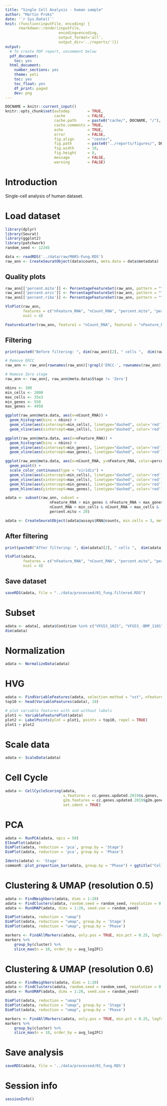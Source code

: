 ```yaml
---
title: "Single Cell Analysis - human sample"
author: "Martin Proks"
date: '`r Sys.Date()`'
knit: (function(inputFile, encoding) { 
      rmarkdown::render(inputFile,
                        encoding=encoding,
                        output_format='all',
                        output_dir='../reports/')})
output:
  # To create PDF report, uncomment below
  pdf_document:
    toc: yes
  html_document:
    number_sections: yes
    theme: yeti
    toc: yes
    toc_float: yes
    df_print: paged
    dev: png
---
```


```r
DOCNAME = knitr::current_input()
knitr::opts_chunk$set(autodep        = TRUE,
                      cache          = FALSE,
                      cache.path     = paste0("cache/", DOCNAME, "/"),
                      cache.comments = TRUE,
                      echo           = TRUE,
                      error          = FALSE,
                      fig.align      = "center",
                      fig.path       = paste0("../reports/figures/", DOCNAME, "/"),
                      fig.width      = 10,
                      fig.height     = 8,
                      message        = FALSE,
                      warning        = FALSE)
```

# Introduction

Single-cell analysis of human dataset.

# Load dataset

```r
library(dplyr)
library(Seurat)
library(ggplot2)
library(patchwork)
random_seed <- 12345

data <- readRDS('../data/raw/MARS-Fung.RDS')
raw_ann <- CreateSeuratObject(data$counts, meta.data = data$metadata)
```

## Quality plots

```r
raw_ann[['percent.mito']] <- PercentageFeatureSet(raw_ann, pattern = "^MT-")
raw_ann[['percent.ercc']] <- PercentageFeatureSet(raw_ann, pattern = "^ERCC-")
raw_ann[['percent.ribo']] <- PercentageFeatureSet(raw_ann, pattern = "^RP[LS]")
```

```r
VlnPlot(raw_ann, 
        features = c("nFeature_RNA", "nCount_RNA", "percent.mito", "percent.ribo"),
        ncol = 4)
```

```r
FeatureScatter(raw_ann, feature1 = "nCount_RNA", feature2 = "nFeature_RNA", group.by = "Stage")
```

## Filtering

```r
print(paste0("Before filtering: ", dim(raw_ann)[2], " cells ",  dim(raw_ann)[1], " genes"))
```

```r
# Remove ERCC
raw_ann <- raw_ann[rownames(raw_ann)[!grepl('ERCC-', rownames(raw_ann))], ]
```

```r
# Remove Zero stage
raw_ann <- raw_ann[, raw_ann@meta.data$Stage != 'Zero']
```

```r
nbins <- 100
min_cells <- 2000
max_cells <- 35e3
min_genes <- 550
max_genes <- 4950

ggplot(raw_ann@meta.data, aes(x=nCount_RNA)) + 
  geom_histogram(bins = nbins) + 
  geom_vline(aes(xintercept=min_cells), linetype="dashed", color='red') +
  geom_vline(aes(xintercept=max_cells), linetype="dashed", color='red')

ggplot(raw_ann@meta.data, aes(x=nFeature_RNA)) + 
  geom_histogram(bins = nbins) +
  geom_vline(aes(xintercept=min_genes), linetype="dashed", color='red') +
  geom_vline(aes(xintercept=max_genes), linetype="dashed", color='red')

ggplot(raw_ann@meta.data, aes(x=nCount_RNA, y=nFeature_RNA, color=percent.mito)) + 
  geom_point() + 
  scale_color_continuous(type = "viridis") +
  geom_vline(aes(xintercept=min_cells), linetype="dashed", color='red') +
  geom_vline(aes(xintercept=max_cells), linetype="dashed", color='red') +
  geom_hline(aes(yintercept=min_genes), linetype="dashed", color='red') +
  geom_hline(aes(yintercept=max_genes), linetype="dashed", color='red')
```

```r
adata <- subset(raw_ann, subset = 
                    nFeature_RNA > min_genes & nFeature_RNA < max_genes & 
                    nCount_RNA > min_cells & nCount_RNA < max_cells & 
                    percent.mito < 20)
```

```r
adata <- CreateSeuratObject(adata@assays$RNA@counts, min.cells = 3, meta.data = adata@meta.data)
```

## After filtering

```r
print(paste0("After filtering: ", dim(adata)[2], " cells ",  dim(adata)[1], " genes"))
```

```r
VlnPlot(adata, 
        features = c("nFeature_RNA", "nCount_RNA", "percent.mito", "percent.ribo"),
        ncol = 4)
```

## Save dataset

```r
saveRDS(adata, file = "../data/processed/01_fung.filtered.RDS")
```

# Subset

```r
adata <- adata[, adata$Condition %in% c("VFG53_1025", "VFG53_-BMP_1101", "VFG53_-BMP+FGF_1109")]
dim(adata)
```

# Normalization

```r
adata <- NormalizeData(adata)
```

# HVG

```r

adata <- FindVariableFeatures(adata, selection.method = "vst", nfeatures = 2000)
top10 <- head(VariableFeatures(adata), 10)

# plot variable features with and without labels
plot1 <- VariableFeaturePlot(adata)
plot2 <- LabelPoints(plot = plot1, points = top10, repel = TRUE)
plot1 + plot2
```

# Scale data

```r
adata <- ScaleData(adata)
```

# Cell Cycle

```r
adata <- CellCycleScoring(adata, 
                          s.features = cc.genes.updated.2019$s.genes, 
                          g2m.features = cc.genes.updated.2019$g2m.genes, 
                          set.ident = TRUE)
```

# PCA

```r
adata <- RunPCA(adata, npcs = 50)
ElbowPlot(adata)
DimPlot(adata, reduction = 'pca', group.by = 'Stage')
DimPlot(adata, reduction = 'pca', group.by = 'Phase')
```

```r
Idents(adata) <- 'Stage'
commonR::plot_proportion_bar(adata, group.by = "Phase") + ggtitle("Cell cycle proportion per Stage")
```

# Clustering & UMAP (resolution 0.5)

```r
adata <- FindNeighbors(adata, dims = 1:20)
adata <- FindClusters(adata, random.seed = random_seed, resolution = 0.5)
adata <- RunUMAP(adata, dims = 1:20, seed.use = random_seed)
```

```r
DimPlot(adata, reduction = "umap")
DimPlot(adata, reduction = "umap", group.by = 'Stage')
DimPlot(adata, reduction = "umap", group.by = 'Phase')
```

```r
markers <- FindAllMarkers(adata, only.pos = TRUE, min.pct = 0.25, logfc.threshold = 0.5)
markers %>%
    group_by(cluster) %>%
    slice_max(n = 10, order_by = avg_log2FC)
```

# Clustering & UMAP (resolution 0.6)

```r
adata <- FindNeighbors(adata, dims = 1:20)
adata <- FindClusters(adata, random.seed = random_seed, resolution = 0.6)
adata <- RunUMAP(adata, dims = 1:20, seed.use = random_seed)
```

```r
DimPlot(adata, reduction = "umap")
DimPlot(adata, reduction = "umap", group.by = 'Stage')
DimPlot(adata, reduction = "umap", group.by = 'Phase')
```

```r
markers <- FindAllMarkers(adata, only.pos = TRUE, min.pct = 0.25, logfc.threshold = 0.5)
markers %>%
    group_by(cluster) %>%
    slice_max(n = 10, order_by = avg_log2FC)
```

# Save analysis

```r
saveRDS(adata, file = '../data/processed/01_fung.RDS')
```

# Session info

```r
sessionInfo()
```
